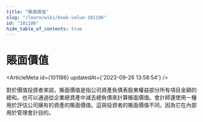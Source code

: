 ```yaml
---
title: "賬面價值"
slug: "/learn/wiki/book-value-101186"
id: "101186"
hide_table_of_contents: true
---
```



# 賬面價值

<ArticleMeta id={101186} updatedAt={'2023-09-26 13:58:54'} />
<div className='border-solid border-b border-t-0 my-4 border-[var(--ifm-color-gray-300)]' />

對於價值投資者來説，賬面價值是指公司資產負債表股東權益部分所有項目金額的總和。也可以通過從企業總資產中減去總負債來計算賬面價值。會計師還使用一種用於評估公司擁有的資產的賬面價值。這與投資者的賬面價值不同，因為它在內部用於管理會計目的。

